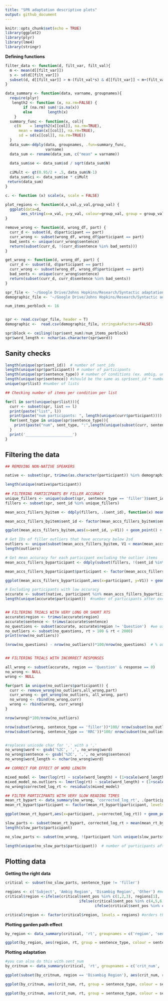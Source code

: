 ```yaml
---
title: "SPR adaptation descriptive plots"
output: github_document
---
```


```r
knitr::opts_chunk$set(echo = TRUE)
library(ggplot2)
library(plyr)
library(lme4)
library(stringr)
```


**Defining functions**
```r

filter_data <- function(d, filt_var, filt_val){
  m <- mean(d[[filt_var]])
  s <- sd(d[[filt_var]])
  subset(d, d[[filt_var]] > m-(filt_val*s) & d[[filt_var]] < m+(filt_val*s))
}

data_summary <- function(data, varname, groupnames){
  require(plyr)
   length2 <- function (x, na.rm=FALSE) {
        if (na.rm) sum(!is.na(x))
        else       length(x)
    }
  summary_func <- function(x, col){
    c(N    = length2(x[[col]], na.rm=TRUE),
      mean = mean(x[[col]], na.rm=TRUE),
      sd = sd(x[[col]], na.rm=TRUE))
  }
  data_sum<-ddply(data, groupnames, .fun=summary_func,
                  varname)
  data_sum <- rename(data_sum, c("mean" = varname))
  
  data_sum$se <- data_sum$sd / sqrt(data_sum$N)

  ciMult <- qt(0.95/2 + .5, data_sum$N-1)
  data_sum$ci <- data_sum$se * ciMult
 return(data_sum)
}

c. <- function (x) scale(x, scale = FALSE)

plot_regions <- function(d,x_val,y_val,group_val) {
  ggplot(data=d,
       aes_string(x=x_val, y=y_val, colour=group_val, group = group_val)) + geom_point() + geom_line()
}

remove_wrong <- function(d, wrong_df, part) {
  curr_d <- subset(d, d$participant == part)
  curr_wrong <- subset(wrong_df, wrong_df$participant == part)
  bad_sents <- unique(curr_wrong$sentence)
  return(subset(curr_d, !(curr_d$sentence %in% bad_sents)))
}

get_wrong <- function(d, wrong_df, part) {
  curr_d <- subset(d, d$participant == part)
  curr_wrong <- subset(wrong_df, wrong_df$participant == part)
  bad_sents <- unique(curr_wrong$sentence)
  return(subset(curr_d, curr_d$sentence %in% bad_sents))
}

```

```r
spr_file <- '~/Google Drive/Johns Hopkins/Research/Syntactic adaptation/SynApt/PreExp1/Data/combined_spr.csv'
demographic_file <- '~/Google Drive/Johns Hopkins/Research/Syntactic adaptation/SynApt/PreExp1/Data/combined_demographic.csv'

num_items_perblock <- 16


spr <- read.csv(spr_file, header = T)
demographic <-  read.csv(demographic_file, stringsAsFactors=FALSE)

spr$block <- ceiling((spr$sent_num)/num_items_perblock)
spr$word_length <- nchar(as.character(spr$word))

```

## Sanity checks

```r

length(unique(spr$sent_id))  # number of sent_ids
length(unique(spr$participant)) # number of participants
length(unique(spr$sentence_type)) # number of conditions (ex. ambig, unambig, filler)
length(unique(spr$sentence)) #should be the same as spr$sent_id * number of conditions per sent_id. If no counter balancing per list, then this should be the same as sp$sent_id
unique(spr$list) #number of lists

## Checking number of items per condition per list

for(l in sort(unique(spr$list))){
  curr <- subset(spr, list == l)
  print(paste("list", l))
  print(paste("num participants: ", length(unique(curr$participant))))
  for(sent_type in unique(spr$sentence_type)){
    print(paste("num", sent_type, ":",length(unique(subset(curr, sentence_type == sent_type)$sent_id) )))
  }
  print('_____________________')
}

```

## Filtering the data

```r

## REMOVING NON-NATIVE SPEAKERS

native <- subset(spr, trimws(as.character(participant)) %in% demographic[demographic$firstlang_eng == 'Yes',]$participant)     #converts the participant vector to characters and removes any trailing spaces

length(unique(native$participant))
  
## FILTERING PARTICIPANTS BY FILLER ACCURACY
unique_fillers <- unique(subset(spr, sentence_type == 'filler')$sent_id)
fillers <- subset(spr, sent_id %in% unique_fillers)

mean_accs_fillers_byitem <- ddply(fillers, .(sent_id), function(x) mean(x$response, na.rm=T)) #for every filler get mean accuracy

mean_accs_fillers_byitem$sent_id <- factor(mean_accs_fillers_byitem$sent_id, levels = unique(mean_accs_fillers_byitem$sent_id[order(mean_accs_fillers_byitem$V1)])) #reordering by accuracy

ggplot(mean_accs_fillers_byitem,aes(x=sent_id, y=V1)) + geom_point() + labs(title = 'Mean accuracy for fillers') #plot accuracy by item

# Get IDs of filler outliers that have accuracy below 2sd
outliers <- unique(subset(mean_accs_fillers_byitem, V1 < mean(mean_accs_fillers_byitem$V1) - (2*sd(mean_accs_fillers_byitem$V1)))$sent_id)
length(outliers)

# Get mean accuracy for each participant excluding the outlier items
mean_accs_fillers_byparticipant <- ddply(subset(fillers, !(sent_id %in% outliers)), .(participant,list), function(x) mean(x$response, na.rm=T))

mean_accs_fillers_byparticipant$participant <- factor(mean_accs_fillers_byparticipant$participant, levels = unique(mean_accs_fillers_byparticipant$participant[order(mean_accs_fillers_byparticipant$V1)])) #reordering by accuracy

ggplot(mean_accs_fillers_byparticipant,aes(x=participant, y=V1)) + geom_point() + labs(title = 'Mean filler accuracy for participants (excluding outlier fillers)') #plot accuracy for each participant

# Excluding participants with low accuracy
accurate <- subset(native, participant %in% mean_accs_fillers_byparticipant[mean_accs_fillers_byparticipant$V1 > 0.8,]$participant)
length(unique(accurate$participant))  #number of participants after excluding participants with low accuracy


## FILTERING TRIALS WITH VERY LONG OR SHORT RTS
accurate$region <- trimws(accurate$region)
accurate$sentence <- trimws(accurate$sentence)
no_questions <- subset(accurate, accurate$region != 'Question')  #we use this because we don't care about RT for questions 
no_outliers <- subset(no_questions, rt > 100 & rt < 2000)
print(nrow(no_outliers))

(nrow(no_questions) - nrow(no_outliers))*100/nrow(no_questions)  # % outliers excluded


## FILTERING TRIALS WITH INCORRECT RESPONSES 

all_wrong <- subset(accurate, region == 'Question' & response == 0)
no_wrong <- NULL
wrong <- NULL

for(part in unique(no_outliers$participant)) {
  curr <- remove_wrong(no_outliers,all_wrong,part)
  curr_wrong <- get_wrong(no_outliers, all_wrong, part)
  no_wrong <- rbind(no_wrong,curr)
  wrong <- rbind(wrong, curr_wrong)
}

nrow(wrong)*100/nrow(no_outliers)  

nrow(subset(wrong, sentence_type == 'filler'))*100/ nrow(subset(no_outliers, sentence_type == 'filler'))
nrow(subset(wrong, sentence_type == 'RRC'))*100/ nrow(subset(no_outliers, sentence_type == 'RRC'))


#replaces unicode char for ',' with a ','
no_wrong$word <- gsub('%2C', ',', no_wrong$word)
no_wrong$sentence <- gsub('%2C', ',', no_wrong$sentence)
no_wrong$word_length <- nchar(no_wrong$word)

## CORRECT FOR EFFECT OF WORD LENGTH

mixed_model <- lmer(log(rt) ~ scale(word_length) + (1+scale(word_length)|participant), no_wrong)
mixed_model_no.outliers <- lmer(log(rt) ~ scale(word_length) + (1+scale(word_length)|participant), no_outliers)
no_wrong$corrected_log_rt <- residuals(mixed_model)

## FILTER PARTICIPANTS WITH VERY SLOW READING TIMES
mean_rt_bypart <- data_summary(no_wrong, 'corrected_log_rt', .(participant))
mean_rt_bypart$participant <- factor(mean_rt_bypart$participant, levels = unique(mean_rt_bypart$participant[order(mean_rt_bypart$corrected_log_rt)]))

ggplot(mean_rt_bypart,aes(x=participant, y=corrected_log_rt)) + geom_point() + labs(title = 'Mean rt for each participant')

slow_parts <- subset(mean_rt_bypart, corrected_log_rt > mean(mean_rt_bypart$corrected_log_rt) + 3*sd(mean_rt_bypart$corrected_log_rt))
length(slow_parts$participant)

no_slow_parts <- subset(no_wrong, !(participant %in% unique(slow_parts$participant)))

length(unique(no_slow_parts$participant))  # number of participants after excluding slow participants

```

## Plotting data

**Getting the right data**

```r
critical <- subset(no_slow_parts, sentence_type != 'filler')

regions <- c('Subject', 'Ambig Region', 'Disambig Region', 'Other') #modify this based on what you want the x-axis to be
critical$region <-ifelse(critical$sent_pos %in% c(1,2,3), regions[1], 
                                 ifelse(critical$sent_pos %in% c(4,5,6,7), regions[2], 
                                        ifelse(critical$sent_pos %in% c(8,9,10), regions[3], 'Other')))

critical$region <- factor(critical$region, levels = regions) #orders the levels in the order of regions

```

**Plotting garden path effect**

```r
by_region <- data_summary(critical, 'rt', groupnames = c('region', 'sentence_type')) #replace 'rt' with corrected log rt if you want

ggplot(by_region, aes(region, rt, group = sentence_type, colour = sentence_type)) + geom_point() + geom_line() + geom_errorbar(aes(ymin=rt-ci, ymax=rt+ci), width=.2,position=position_dodge(0.05))


```

**Plotting adaptation**

```r
#you can also do this with sent_num
by_critnum <- data_summary(critical, 'rt', groupnames = c('crit_num', 'sentence_type', 'region'))

ggplot(subset(by_critnum, region == 'Disambig Region'), aes(crit_num, rt, group = sentence_type, colour = sentence_type)) + geom_smooth() #Plots only disambig region

ggplot(by_critnum, aes(crit_num, rt, group = sentence_type, colour = sentence_type)) +geom_smooth() + facet_wrap(~region)  #Plots all regions "faceted"

ggplot(by_critnum, aes(crit_num, rt, group = sentence_type, colour = sentence_type)) +geom_smooth(method = lm) + facet_wrap(~region)  #use a different smoothing

```

